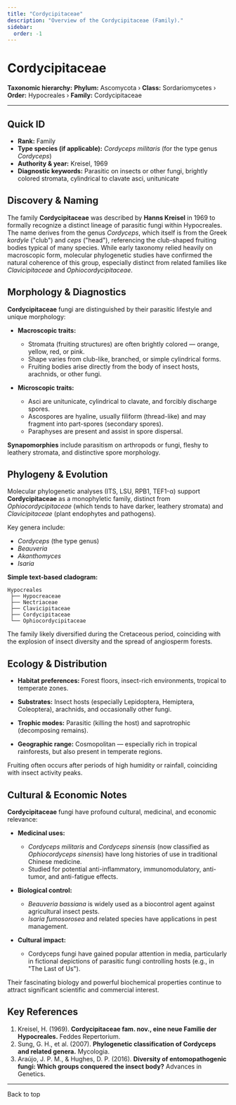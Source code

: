 ```yaml
---
title: "Cordycipitaceae"
description: "Overview of the Cordycipitaceae (Family)."
sidebar:
  order: -1
---
```



# Cordycipitaceae <Badge variant="note" text="Family" />

**Taxonomic hierarchy:** **Phylum:** Ascomycota › **Class:** Sordariomycetes › **Order:** Hypocreales › **Family:** Cordycipitaceae

---

## Quick ID
* **Rank:** Family  
* **Type species (if applicable):** _Cordyceps militaris_ (for the type genus _Cordyceps_)  
* **Authority & year:** Kreisel, 1969  
* **Diagnostic keywords:** Parasitic on insects or other fungi, brightly colored stromata, cylindrical to clavate asci, unitunicate  

## Discovery & Naming
The family **Cordycipitaceae** was described by **Hanns Kreisel** in 1969 to formally recognize a distinct lineage of parasitic fungi within Hypocreales. The name derives from the genus _Cordyceps_, which itself is from the Greek _kordyle_ ("club") and _ceps_ ("head"), referencing the club-shaped fruiting bodies typical of many species. While early taxonomy relied heavily on macroscopic form, molecular phylogenetic studies have confirmed the natural coherence of this group, especially distinct from related families like _Clavicipitaceae_ and _Ophiocordycipitaceae_.

## Morphology & Diagnostics
**Cordycipitaceae** fungi are distinguished by their parasitic lifestyle and unique morphology:

- **Macroscopic traits:**
  - Stromata (fruiting structures) are often brightly colored — orange, yellow, red, or pink.
  - Shape varies from club-like, branched, or simple cylindrical forms.
  - Fruiting bodies arise directly from the body of insect hosts, arachnids, or other fungi.

- **Microscopic traits:**
  - Asci are unitunicate, cylindrical to clavate, and forcibly discharge spores.
  - Ascospores are hyaline, usually filiform (thread-like) and may fragment into part-spores (secondary spores).
  - Paraphyses are present and assist in spore dispersal.

**Synapomorphies** include parasitism on arthropods or fungi, fleshy to leathery stromata, and distinctive spore morphology.

## Phylogeny & Evolution
Molecular phylogenetic analyses (ITS, LSU, RPB1, TEF1-α) support **Cordycipitaceae** as a monophyletic family, distinct from _Ophiocordycipitaceae_ (which tends to have darker, leathery stromata) and _Clavicipitaceae_ (plant endophytes and pathogens).

Key genera include:

- _Cordyceps_ (the type genus)
- _Beauveria_
- _Akanthomyces_
- _Isaria_

**Simple text-based cladogram:**
```
Hypocreales
 ├── Hypocreaceae
 ├── Nectriaceae
 ├── Clavicipitaceae
 ├── Cordycipitaceae
 └── Ophiocordycipitaceae
```
The family likely diversified during the Cretaceous period, coinciding with the explosion of insect diversity and the spread of angiosperm forests.

## Ecology & Distribution
- **Habitat preferences:** Forest floors, insect-rich environments, tropical to temperate zones.
- **Substrates:** Insect hosts (especially Lepidoptera, Hemiptera, Coleoptera), arachnids, and occasionally other fungi.
- **Trophic modes:** Parasitic (killing the host) and saprotrophic (decomposing remains).

- **Geographic range:** Cosmopolitan — especially rich in tropical rainforests, but also present in temperate regions.

Fruiting often occurs after periods of high humidity or rainfall, coinciding with insect activity peaks.

## Cultural & Economic Notes
**Cordycipitaceae** fungi have profound cultural, medicinal, and economic relevance:

- **Medicinal uses:**
  - _Cordyceps militaris_ and _Cordyceps sinensis_ (now classified as _Ophiocordyceps sinensis_) have long histories of use in traditional Chinese medicine.
  - Studied for potential anti-inflammatory, immunomodulatory, anti-tumor, and anti-fatigue effects.

- **Biological control:**
  - _Beauveria bassiana_ is widely used as a biocontrol agent against agricultural insect pests.
  - _Isaria fumosorosea_ and related species have applications in pest management.

- **Cultural impact:**
  - Cordyceps fungi have gained popular attention in media, particularly in fictional depictions of parasitic fungi controlling hosts (e.g., in "The Last of Us").

Their fascinating biology and powerful biochemical properties continue to attract significant scientific and commercial interest.

## Key References
1. Kreisel, H. (1969). **Cordycipitaceae fam. nov., eine neue Familie der Hypocreales.** Feddes Repertorium.  
2. Sung, G. H., et al. (2007). **Phylogenetic classification of Cordyceps and related genera.** Mycologia.  
3. Araújo, J. P. M., & Hughes, D. P. (2016). **Diversity of entomopathogenic fungi: Which groups conquered the insect body?** Advances in Genetics.  

---

<LinkButton href="#top" variant="minimal" icon="arrow-up">
  Back to top
</LinkButton>
